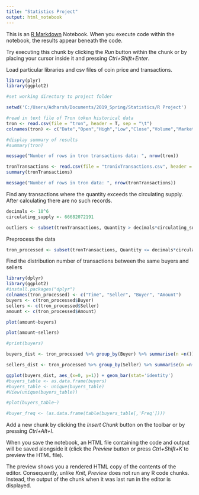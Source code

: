 ```yaml
---
title: "Statistics Project"
output: html_notebook
---
```


This is an [R Markdown](http://rmarkdown.rstudio.com) Notebook. When you execute code within the notebook, the results appear beneath the code. 

Try executing this chunk by clicking the *Run* button within the chunk or by placing your cursor inside it and pressing *Ctrl+Shift+Enter*. 




Load particular libraries and csv files of coin price and transactions.
```r
library(plyr)
library(ggplot2)

#set working directory to project folder

setwd('C:/Users/Adharsh/Documents/2019_Spring/Statistics/R Project')

#read in text file of Tron token historical data
tron <- read.csv(file = "tron", header = T, sep = "\t")
colnames(tron) <- c("Date","Open","High","Low","Close","Volume","Market Cap") 

#display summary of results
#summary(tron)

message("Number of rows in tron transactions data: ", nrow(tron))

tronTransactions <- read.csv(file = "tronixTransactions.csv", header = T)
summary(tronTransactions)

message("Number of rows in tron data: ", nrow(tronTransactions))
```
Find any transactions where the quantity exceeds the circulating supply.
After calculating there are no such records.
```r
decimals <- 10^6
circulating_supply <- 66682072191

outliers <- subset(tronTransactions, Quantity > decimals*circulating_supply)

```

Preprocess the data
```r
tron_processed <- subset(tronTransactions, Quantity <= decimals*circulating_supply)
```


Find the distribution number of transactions between the same buyers and sellers
```r
library(dplyr)
library(ggplot2)
#install.packages("dplyr")
colnames(tron_processed) <- c("Time", "Seller", "Buyer", "Amount")
buyers <- c(tron_processed$Buyer)
sellers <- c(tron_processed$Seller)
amount <- c(tron_processed$Amount)

plot(amount~buyers)

plot(amount~sellers)

#print(buyers)

buyers_dist <- tron_processed %>% group_by(Buyer) %>% summarise(n =n()) %>% ungroup

sellers_dist <- tron_processed %>% group_by(Seller) %>% summarise(n =n()) %>% ungroup

ggplot(buyers_dist, aes_(x=0, y=1)) + geom_bar(stat='identity')
#buyers_table <- as.data.frame(buyers)
#buyers_table <- unique(buyers_table)
#View(unique(buyers_table))

#plot(buyers_table~)

#buyer_freq <- (as.data.frame(table(buyers_table[,'Freq'])))
```

Add a new chunk by clicking the *Insert Chunk* button on the toolbar or by pressing *Ctrl+Alt+I*.

When you save the notebook, an HTML file containing the code and output will be saved alongside it (click the *Preview* button or press *Ctrl+Shift+K* to preview the HTML file).

The preview shows you a rendered HTML copy of the contents of the editor. Consequently, unlike *Knit*, *Preview* does not run any R code chunks. Instead, the output of the chunk when it was last run in the editor is displayed.
